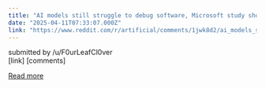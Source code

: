```yaml
---
title: "AI models still struggle to debug software, Microsoft study shows"
date: "2025-04-11T07:33:07.000Z"
link: "https://www.reddit.com/r/artificial/comments/1jwk8d2/ai_models_still_struggle_to_debug_software/"
---
```


submitted by    /u/F0urLeafCl0ver  
 [link]   [comments]

[Read more](https://www.reddit.com/r/artificial/comments/1jwk8d2/ai_models_still_struggle_to_debug_software/)
